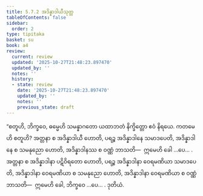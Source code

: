 ```yaml
---
title: 5.7.2 အဒိန္နာဒါယီသုတ္တ
tableOfContents: false
sidebar:
  order: 2
type: tipitaka
basket: su
book: a4
review:
  current: review
  updated: '2025-10-27T21:48:23.897470'
  updated_by: ''
  notes: ''
  history:
  - state: review
    date: '2025-10-27T21:48:23.897470'
    updated_by: ''
    notes: ''
    previous_state: draft
---
```



<ReviewStatus review={frontmatter.review} showDetails={true} />

<HypothesisAnnotation frontmatter={frontmatter} />

<DynamicBreadcrumb />

<Division number="265" book="a4" e="ch" v="15" p="576">

<Paragraph number="1571" book="a4">
“စတူဟိ, ဘိက္ခဝေ, ဓမ္မေဟိ သမန္နာဂတော ယထာဘတံ နိက္ခိတ္တော ဧဝံ နိရယေ. ကတမေဟိ စတူဟိ? အတ္တနာ စ အဒိန္နာဒါယီ ဟောတိ, ပရဉ္စ အဒိန္နာဒါနေ သမာဒပေတိ, အဒိန္နာဒါနေ စ သမနုညော ဟောတိ, အဒိန္နာဒါနဿ စ ဝဏ္ဏံ ဘာသတိ—  ဣမေဟိ ခေါ …ပေ… .
</Paragraph>

<Paragraph number="1572" book="a4">
အတ္တနာ စ အဒိန္နာဒါနာ ပဋိဝိရတော ဟောတိ, ပရဉ္စ အဒိန္နာဒါနာ ဝေရမဏိယာ သမာဒပေတိ, အဒိန္နာဒါနာ ဝေရမဏိယာ စ သမနုညော ဟောတိ, အဒိန္နာဒါနာ ဝေရမဏိယာ စ ဝဏ္ဏံ ဘာသတိ—  ဣမေဟိ ခေါ, ဘိက္ခဝေ …ပေ… .

</Paragraph>
</Division>

<Paragraph number="1573" type="center" book="a4">
ဒုတိယံ.
</Paragraph>
